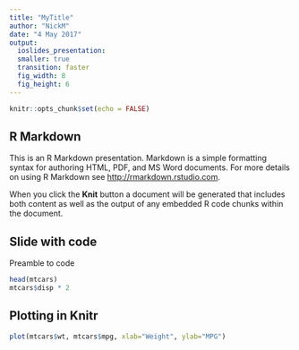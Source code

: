 ```yaml
---
title: "MyTitle"
author: "NickM"
date: "4 May 2017"
output: 
  ioslides_presentation:
  smaller: true
  transition: faster
  fig_width: 8
  fig_height: 6
---
```

<!-- <# output:   colon at aend -->
<!-- #   outputFormat: colon at end -->
<!-- #       outputformatoptions -->
<!-- http://rmarkdown.rstudio.com/ioslides_presentation_format.html#overview -->

```r
knitr::opts_chunk$set(echo = FALSE)
```

## R Markdown

<div class="red2">
This is an R Markdown presentation. Markdown is a simple formatting syntax for authoring HTML, PDF, and MS Word documents. For more details on using R Markdown see <http://rmarkdown.rstudio.com>.
</div>

When you click the **Knit** button a document will be generated that includes both content as well as the output of any embedded R code chunks within the document.

## Slide with code
Preamble to code
```r
head(mtcars)
mtcars$disp * 2
```
## Plotting in Knitr
```r
plot(mtcars$wt, mtcars$mpg, xlab="Weight", ylab="MPG")
```